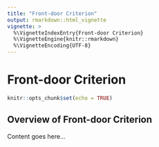 ```yaml
---
title: "Front-door Criterion"
output: rmarkdown::html_vignette
vignette: >
  %\VignetteIndexEntry{Front-door Criterion}
  %\VignetteEngine{knitr::rmarkdown}
  %\VignetteEncoding{UTF-8}
---
```


# Front-door Criterion

```r
knitr::opts_chunk$set(echo = TRUE)
```

## Overview of Front-door Criterion

Content goes here...
